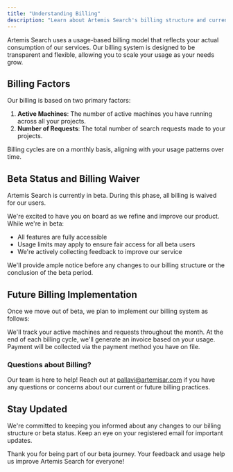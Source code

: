 ```yaml
---
title: "Understanding Billing"
description: "Learn about Artemis Search's billing structure and current beta status"
---
```


Artemis Search uses a usage-based billing model that reflects your actual consumption of our services. Our billing system is designed to be transparent and flexible, allowing you to scale your usage as your needs grow.

## Billing Factors

Our billing is based on two primary factors:

1. **Active Machines**: The number of active machines you have running across all your projects.
2. **Number of Requests**: The total number of search requests made to your projects.

<Note>
  Billing cycles are on a monthly basis, aligning with your usage patterns over time.
</Note>

## Beta Status and Billing Waiver

<Info>
  Artemis Search is currently in beta. During this phase, all billing is waived for our users.
</Info>

We're excited to have you on board as we refine and improve our product. While we're in beta:

- All features are fully accessible
- Usage limits may apply to ensure fair access for all beta users
- We're actively collecting feedback to improve our service

We'll provide ample notice before any changes to our billing structure or the conclusion of the beta period.

## Future Billing Implementation

Once we move out of beta, we plan to implement our billing system as follows:

<Steps>
  <Step title="Usage Tracking">
    We'll track your active machines and requests throughout the month.
  </Step>
  <Step title="Monthly Invoice">
    At the end of each billing cycle, we'll generate an invoice based on your usage.
  </Step>
  <Step title="Payment Processing">
    Payment will be collected via the payment method you have on file.
  </Step>
</Steps>

### Questions about Billing?

Our team is here to help! Reach out at [pallavi@artemisar.com](mailto:pallavi@artemisar.com) if you have any questions or concerns about our current or future billing practices.

## Stay Updated

We're committed to keeping you informed about any changes to our billing structure or beta status. Keep an eye on your registered email for important updates.

Thank you for being part of our beta journey. Your feedback and usage help us improve Artemis Search for everyone!
